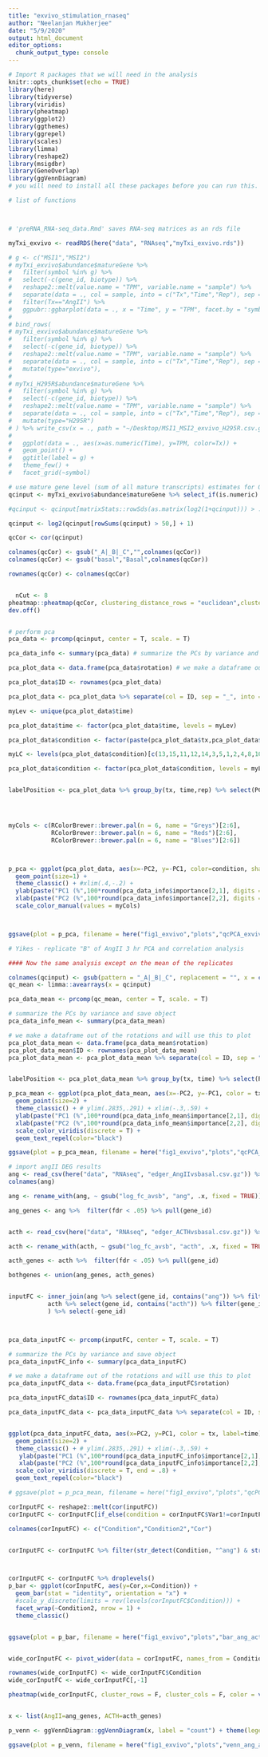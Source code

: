 ```yaml
---
title: "exvivo_stimulation_rnaseq"
author: "Neelanjan Mukherjee"
date: "5/9/2020"
output: html_document
editor_options: 
  chunk_output_type: console
---
```




```r
# Import R packages that we will need in the analysis
knitr::opts_chunk$set(echo = TRUE)
library(here)
library(tidyverse)
library(viridis)
library(pheatmap)
library(ggplot2)
library(ggthemes)
library(ggrepel)
library(scales)
library(limma)
library(reshape2)
library(msigdbr)
library(GeneOverlap)
library(ggVennDiagram)
# you will need to install all these packages before you can run this.

# list of functions 




```



```r
# 'preRNA_RNA-seq_data.Rmd' saves RNA-seq matrices as an rds file

myTxi_exvivo <- readRDS(here("data", "RNAseq","myTxi_exvivo.rds"))

# g <- c("MSI1","MSI2")
# myTxi_exvivo$abundance$matureGene %>%
#   filter(symbol %in% g) %>%
#   select(-c(gene_id, biotype)) %>%
#   reshape2::melt(value.name = "TPM", variable.name = "sample") %>%
#   separate(data = ., col = sample, into = c("Tx","Time","Rep"), sep = "_", remove = T) %>%
#   filter(Tx=="AngII") %>%
#   ggpubr::ggbarplot(data = ., x = "Time", y = "TPM", facet.by = "symbol", merge = T, add = c("jitter","mean")) %>% ggsave(filename = "~/Desktop/MSI1_MSI2_exvivo.pdf", plot = .)
# 
# bind_rows(
# myTxi_exvivo$abundance$matureGene %>%
#   filter(symbol %in% g) %>%
#   select(-c(gene_id, biotype)) %>%
#   reshape2::melt(value.name = "TPM", variable.name = "sample") %>%
#   separate(data = ., col = sample, into = c("Tx","Time","Rep"), sep = "_", remove = T) %>%
#   mutate(type="exvivo"),
# 
# myTxi_H295R$abundance$matureGene %>%
#   filter(symbol %in% g) %>%
#   select(-c(gene_id, biotype)) %>%
#   reshape2::melt(value.name = "TPM", variable.name = "sample") %>%
#   separate(data = ., col = sample, into = c("Tx","Time","Rep"), sep = "_", remove = T) %>%
#   mutate(type="H295R")
# ) %>% write_csv(x = ., path = "~/Desktop/MSI1_MSI2_exvivo_H295R.csv.gz")
#   
#   ggplot(data = ., aes(x=as.numeric(Time), y=TPM, color=Tx)) +
#   geom_point() +
#   ggtitle(label = g) +
#   theme_few() +
#   facet_grid(~symbol)

# use mature gene level (sum of all mature transcripts) estimates for QC EDA
qcinput <- myTxi_exvivo$abundance$matureGene %>% select_if(is.numeric)

#qcinput <- qcinput[matrixStats::rowSds(as.matrix(log2(1+qcinput))) > .2,]

qcinput <- log2(qcinput[rowSums(qcinput) > 50,] + 1)

qcCor <- cor(qcinput)

colnames(qcCor) <- gsub("_A|_B|_C","",colnames(qcCor))
colnames(qcCor) <- gsub("basal","Basal",colnames(qcCor))

rownames(qcCor) <- colnames(qcCor)


  nCut <- 8
pheatmap::pheatmap(qcCor, clustering_distance_rows = "euclidean",clustering_distance_cols = "euclidean", clustering_method = "ward.D2", cutree_cols = nCut, cutree_rows = nCut, color = viridis(10, option = "E", direction = -1), border_color = "black", treeheight_row = 15, treeheight_col = 15, fontsize = 10, width = 8, height = 8, filename = here("fig1_exvivo","plots","qcHeatmap_exvivo.pdf"), silent = T)
dev.off()



```



```r


# perform pca
pca_data <- prcomp(qcinput, center = T, scale. = T) 

pca_data_info <- summary(pca_data) # summarize the PCs by variance and save object

pca_plot_data <- data.frame(pca_data$rotation) # we make a dataframe out of the rotations and will use this to plot

pca_plot_data$ID <- rownames(pca_plot_data)

pca_plot_data <- pca_plot_data %>% separate(col = ID, sep = "_", into = c("tx","time","rep"))

myLev <- unique(pca_plot_data$time)

pca_plot_data$time <- factor(pca_plot_data$time, levels = myLev)

pca_plot_data$condition <- factor(paste(pca_plot_data$tx,pca_plot_data$time, sep = "_"))

myLC <- levels(pca_plot_data$condition)[c(13,15,11,12,14,3,5,1,2,4,8,10,6,7,9)]

pca_plot_data$condition <- factor(pca_plot_data$condition, levels = myLC)


labelPosition <- pca_plot_data %>% group_by(tx, time,rep) %>% select(PC1, PC2) %>% summarise(mPC1=mean(PC1), mPC2=mean(PC2))




myCols <- c(RColorBrewer::brewer.pal(n = 6, name = "Greys")[2:6],
            RColorBrewer::brewer.pal(n = 6, name = "Reds")[2:6],
            RColorBrewer::brewer.pal(n = 6, name = "Blues")[2:6])



p_pca <- ggplot(pca_plot_data, aes(x=-PC2, y=-PC1, color=condition, shape= rep)) +
  geom_point(size=1) + 
  theme_classic() + #xlim(.4,-.2) +
  ylab(paste("PC1 (%",100*round(pca_data_info$importance[2,1], digits = 3),")", sep = "")) +
  xlab(paste("PC2 (%",100*round(pca_data_info$importance[2,2], digits = 3),")", sep = "")) +
  scale_color_manual(values = myCols)



ggsave(plot = p_pca, filename = here("fig1_exvivo","plots","qcPCA_exvivo.pdf"), device = "pdf", units = "in", width = 6, height = 4, dpi = 320)

# Yikes - replicate "B" of AngII 3 hr PCA and correlation analysis 

#### Now the same analysis except on the mean of the replicates

colnames(qcinput) <- gsub(pattern = "_A|_B|_C", replacement = "", x = colnames(qcinput))
qc_mean <- limma::avearrays(x = qcinput)

pca_data_mean <- prcomp(qc_mean, center = T, scale. = T) 

# summarize the PCs by variance and save object
pca_data_info_mean <- summary(pca_data_mean) 

# we make a dataframe out of the rotations and will use this to plot
pca_plot_data_mean <- data.frame(pca_data_mean$rotation) 
pca_plot_data_mean$ID <- rownames(pca_plot_data_mean)
pca_plot_data_mean <- pca_plot_data_mean %>% separate(col = ID, sep = "_", into = c("tx","time"))


labelPosition <- pca_plot_data_mean %>% group_by(tx, time) %>% select(PC1, PC2) %>% summarise(mPC1=mean(PC1), mPC2=mean(PC2))

p_pca_mean <- ggplot(pca_plot_data_mean, aes(x=-PC2, y=-PC1, color = tx, label=time)) +
  geom_point(size=2) + 
  theme_classic() + # ylim(.2835,.291) + xlim(-.3,.59) +
  ylab(paste("PC1 (%",100*round(pca_data_info_mean$importance[2,1], digits = 3),")", sep = "")) +
  xlab(paste("PC2 (%",100*round(pca_data_info_mean$importance[2,2], digits = 3),")", sep = "")) +
  scale_color_viridis(discrete = T) +
  geom_text_repel(color="black") 

ggsave(plot = p_pca_mean, filename = here("fig1_exvivo","plots","qcPCA_exvivo_mean.pdf"), device = "pdf", units = "in", width = 6, height = 4, dpi = 320)


```


```r

# import angII DEG results
ang <- read_csv(here("data", "RNAseq", "edger_AngIIvsbasal.csv.gz")) %>% janitor::clean_names() 
colnames(ang)

ang <- rename_with(ang, ~ gsub("log_fc_avsb", "ang", .x, fixed = TRUE))

ang_genes <- ang %>%  filter(fdr < .05) %>% pull(gene_id)


acth <- read_csv(here("data", "RNAseq", "edger_ACTHvsbasal.csv.gz")) %>% janitor::clean_names() 

acth <- rename_with(acth, ~ gsub("log_fc_avsb", "acth", .x, fixed = TRUE))

acth_genes <- acth %>%  filter(fdr < .05) %>% pull(gene_id)

bothgenes <- union(ang_genes, acth_genes)


inputFC <- inner_join(ang %>% select(gene_id, contains("ang")) %>% filter(gene_id %in% bothgenes),
           acth %>% select(gene_id, contains("acth")) %>% filter(gene_id %in% bothgenes),
           ) %>% select(-gene_id)



pca_data_inputFC <- prcomp(inputFC, center = T, scale. = T) 

# summarize the PCs by variance and save object
pca_data_inputFC_info <- summary(pca_data_inputFC) 

# we make a dataframe out of the rotations and will use this to plot
pca_data_inputFC_data <- data.frame(pca_data_inputFC$rotation) 

pca_data_inputFC_data$ID <- rownames(pca_data_inputFC_data)

pca_data_inputFC_data <- pca_data_inputFC_data %>% separate(col = ID, sep = "_", into = c("tx","time"))


ggplot(pca_data_inputFC_data, aes(x=PC2, y=PC1, color = tx, label=time)) +
  geom_point(size=2) + 
  theme_classic() + # ylim(.2835,.291) + xlim(-.3,.59) +
   ylab(paste("PC1 (%",100*round(pca_data_inputFC_info$importance[2,1], digits = 3),")", sep = "")) +
   xlab(paste("PC2 (%",100*round(pca_data_inputFC_info$importance[2,2], digits = 3),")", sep = "")) +
  scale_color_viridis(discrete = T, end = .8) +
  geom_text_repel(color="black") 

# ggsave(plot = p_pca_mean, filename = here("fig1_exvivo","plots","qcPCA_exvivo_mean.pdf"), device = "pdf", units = "in", width = 6, height = 4, dpi = 320)


```


```r

corInputFC <- reshape2::melt(cor(inputFC))
corInputFC <- corInputFC[if_else(condition = corInputFC$Var1!=corInputFC$Var2, T,F),]

colnames(corInputFC) <- c("Condition","Condition2","Cor")


corInputFC <- corInputFC %>% filter(str_detect(Condition, "^ang") & str_detect(Condition2, "^acth") ) %>% arrange(Condition)



corInputFC <- corInputFC %>% droplevels()
p_bar <- ggplot(corInputFC, aes(y=Cor,x=Condition)) +
  geom_bar(stat = "identity", orientation = "x") + 
  #scale_y_discrete(limits = rev(levels(corInputFC$Condition))) +
  facet_wrap(~Condition2, nrow = 1) +
  theme_classic()


ggsave(plot = p_bar, filename = here("fig1_exvivo","plots","bar_ang_acth.pdf"), device = "pdf", units = "in", width = 8, height = 4, dpi = 320)


wide_corInputFC <- pivot_wider(data = corInputFC, names_from = Condition2, values_from = Cor) %>% as.data.frame()

rownames(wide_corInputFC) <- wide_corInputFC$Condition
wide_corInputFC <- wide_corInputFC[,-1]

pheatmap(wide_corInputFC, cluster_rows = F, cluster_cols = F, color = viridis(10, option = "E", direction = 1), border_color = "black", treeheight_row = 15, treeheight_col = 15, fontsize = 10, width = 4, height = 4, filename = here("fig1_exvivo","plots","corFC_ang_acth.pdf"), silent = T)


x <- list(AngII=ang_genes, ACTH=acth_genes)

p_venn <- ggVennDiagram::ggVennDiagram(x, label = "count") + theme(legend.position = "none")

ggsave(plot = p_venn, filename = here("fig1_exvivo","plots","venn_ang_acth.pdf"), device = "pdf", units = "in", width = 3, height = 2, dpi = 320)
 


```

